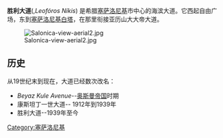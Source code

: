 {{Unreferenced|time=2019-12-21T01:57:34+00:00}}
{{Infobox street
| name                    = 胜利大道
| image                   = <!-- 檔案不存在 File:Λεωφοροσ Νικησ - panoramio.jpg -->
| caption                 = Nikis Ave
| native_name             = Λεωφόρος Νίκης
| former_names            = 康斯坦丁一世大道
| location                = 希腊塞萨洛尼基
 {{flag|Greece}}
| length_km               = 1.3
| junction                = 
| namesake                = 赢得[[巴尔干战争|巴尔干战争]]
| terminus_a              = 自由广场
| terminus_b              = [[塞萨洛尼基白塔|塞萨洛尼基白塔]]
}}
'''胜利大道'''({{lang-el|Λεωφόρος Νίκης}},''Leofóros Níkis'') 是希腊[[塞萨洛尼基|塞萨洛尼基]]市中心的海滨大道。它西起自由广场，东到[[塞萨洛尼基白塔|塞萨洛尼基白塔]]，在那里衔接亚历山大大帝大道。

[[File:Salonica-view-aerial2.jpg|thumb]]

==历史==
从19世纪末到现在，大道已经数次改名：
*''Beyaz Kule Avenue''--[[奥斯曼帝国|奥斯曼帝国]]时期 
*康斯坦丁一世大道-- 1912年到1939年
*胜利大道--1939年至今

{{coord|40.6305|N|22.9429|E|source:wikidata|display=title}}
[[Category:塞萨洛尼基|Category:塞萨洛尼基]]